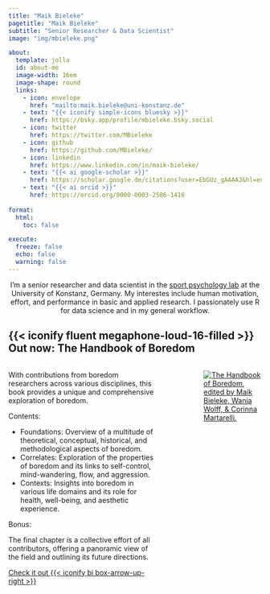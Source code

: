 ```yaml
---
title: "Maik Bieleke"
pagetitle: "Maik Bieleke"
subtitle: "Senior Researcher & Data Scientist"
image: "img/mbieleke.png"

about:
  template: jolla
  id: about-me
  image-width: 16em
  image-shape: round
  links:
    - icon: envelope
      href: "mailto:maik.bieleke@uni-konstanz.de"
    - text: "{{< iconify simple-icons bluesky >}}"
      href: https://bsky.app/profile/mbieleke.bsky.social
    - icon: twitter
      href: https://twitter.com/MBieleke
    - icon: github
      href: https://github.com/MBieleke/
    - icon: linkedin
      href: https://www.linkedin.com/in/maik-bieleke/
    - text: "{{< ai google-scholar >}}"
      href: https://scholar.google.de/citations?user=EbGUz_gAAAAJ&hl=en
    - text: "{{< ai orcid >}}"
      href: https://orcid.org/0000-0003-2586-1416
      
format: 
  html: 
    toc: false

execute: 
  freeze: false
  echo: false
  warning: false
---
```


::: {#about-me style="text-align: center;"}
I'm a senior researcher and data scientist in the [sport psychology lab](https://www.sportwissenschaft.uni-konstanz.de/schueler/schueler/research/sport-psychology-lab/){.external target="_blank"} at the University of Konstanz, Germany. My interestes include human motivation, effort, and performance in basic and applied research. I passionately use R for data science and in my general workflow.
:::

::: {.callout-tip icon="false"}
## {{< iconify fluent megaphone-loud-16-filled >}} Out now: The Handbook of Boredom

::: columns
::: {.column width="65%"}
With contributions from boredom researchers across various disciplines, this book provides a unique and comprehensive exploration of boredom.

Contents:

-   Foundations: Overview of a multitude of theoretical, conceptual, historical, and methodological aspects of boredom.
-   Correlates: Exploration of the properties of boredom and its links to self-control, mind-wandering, flow, and aggression.
-   Contexts: Insights into boredom in various life domains and its role for health, well-being, and aesthetic experience.

Bonus:

The final chapter is a collective effort of all contributors, offering a panoramic view of the field and outlining its future directions.

<a class="btn btn-success rounded-pill" href="https://www.routledge.com/The-Routledge-International-Handbook-of-Boredom/Bieleke-Wolff-Martarelli/p/book/9781032221861" target="_blank" role="button"> Check it out {{< iconify bi box-arrow-up-right >}}</a>
:::

::: {.column width="10%"}
:::

::: {.column width="25%"}
[![The Handbook of Boredom, edited by Maik Bieleke, Wanja Wolff, & Corinna Martarelli.](img/boredom-book.png)](https://www.routledge.com/The-Routledge-International-Handbook-of-Boredom/Bieleke-Wolff-Martarelli/p/book/9781032221861)
:::
:::
:::
